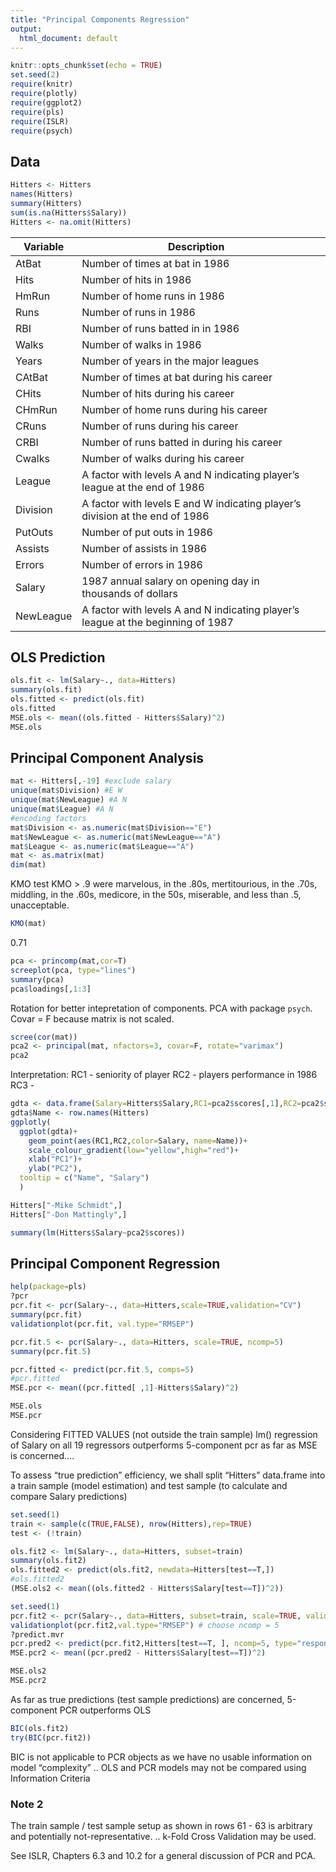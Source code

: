 ```yaml
---
title: "Principal Components Regression"
output:
  html_document: default
---
```


```r
knitr::opts_chunk$set(echo = TRUE)
set.seed(2)
require(knitr)
require(plotly)
require(ggplot2)
require(pls)
require(ISLR)
require(psych)
```

## Data

```r
Hitters <- Hitters
names(Hitters)
summary(Hitters)
sum(is.na(Hitters$Salary))
Hitters <- na.omit(Hitters)
```

| Variable   | Description                                                                         |   |
|------------|-------------------------------------------------------------------------------------|---|
| AtBat      |  Number of times at bat in 1986                                                     |   |
| Hits       |  Number of hits in 1986                                                             |   |
| HmRun      |  Number of home runs in 1986                                                        |   |
| Runs       |  Number of runs in 1986                                                             |   |
| RBI        |  Number of runs batted in in 1986                                                   |   |
| Walks      |  Number of walks in 1986                                                            |   |
| Years      |  Number of years in the major   leagues                                             |   |
| CAtBat     |  Number of times at bat during his   career                                         |   |
| CHits      |  Number of hits during his career                                                   |   |
| CHmRun     |  Number of home runs during his   career                                            |   |
| CRuns      |  Number of runs during his career                                                   |   |
| CRBI       |  Number of runs batted in during   his career                                       |   |
| Cwalks     |  Number of walks during his career                                                  |   |
| League     |  A factor with levels A and N   indicating player’s league at the end of 1986       |   |
| Division   |  A factor with levels E and W   indicating player’s division at the end of 1986     |   |
| PutOuts    |  Number of put outs in 1986                                                         |   |
| Assists    |  Number of assists in 1986                                                          |   |
| Errors     |  Number of errors in 1986                                                           |   |
| Salary     |  1987 annual salary on opening day   in thousands of dollars                        |   |
| NewLeague  |  A factor with levels A and N   indicating player’s league at the beginning of 1987 |   |


## OLS Prediction
```r
ols.fit <- lm(Salary~., data=Hitters)
summary(ols.fit)
ols.fitted <- predict(ols.fit)
ols.fitted
MSE.ols <- mean((ols.fitted - Hitters$Salary)^2)
MSE.ols
```

## Principal Component Analysis

```r
mat <- Hitters[,-19] #exclude salary
unique(mat$Division) #E W
unique(mat$NewLeague) #A N
unique(mat$League) #A N
#encoding factors 
mat$Division <- as.numeric(mat$Division=="E")
mat$NewLeague <- as.numeric(mat$NewLeague=="A")
mat$League <- as.numeric(mat$League=="A")
mat <- as.matrix(mat)
dim(mat)
```

KMO test
KMO > .9 were marvelous, in the .80s, mertitourious, in the .70s, middling, in the .60s, medicore, in the 50s, miserable, and less than .5, unacceptable.
```r
KMO(mat)
```
0.71 

```r
pca <- princomp(mat,cor=T)
screeplot(pca, type="lines")
summary(pca)
pca$loadings[,1:3]
```

Rotation for better intepretation of components. 
PCA with package `psych`.
Covar = F because matrix is not scaled. 

```r
scree(cor(mat))
pca2 <- principal(mat, nfactors=3, covar=F, rotate="varimax")
pca2
```

Interpretation:
RC1 - seniority of player
RC2 - players performance in 1986
RC3 - 


```r
gdta <- data.frame(Salary=Hitters$Salary,RC1=pca2$scores[,1],RC2=pca2$scores[,2])
gdta$Name <- row.names(Hitters)
ggplotly(
  ggplot(gdta)+
    geom_point(aes(RC1,RC2,color=Salary, name=Name))+
    scale_colour_gradient(low="yellow",high="red")+
    xlab("PC1")+
    ylab("PC2"),
  tooltip = c("Name", "Salary")
  )

```

```r
Hitters["-Mike Schmidt",]
Hitters["-Don Mattingly",]
```


```r
summary(lm(Hitters$Salary~pca2$scores))
```


## Principal Component Regression

```r
help(package=pls)
?pcr
pcr.fit <- pcr(Salary~., data=Hitters,scale=TRUE,validation="CV")
summary(pcr.fit)
validationplot(pcr.fit, val.type="RMSEP")
```

```r
pcr.fit.5 <- pcr(Salary~., data=Hitters, scale=TRUE, ncomp=5)
summary(pcr.fit.5)
```

```r
pcr.fitted <- predict(pcr.fit.5, comps=5)
#pcr.fitted
MSE.pcr <- mean((pcr.fitted[ ,1]-Hitters$Salary)^2)
```

```r
MSE.ols
MSE.pcr
```

Considering FITTED VALUES (not outside the train sample) lm() regression of Salary on all 19 regressors outperforms 5-component pcr  as far as MSE is concerned.... 


To assess "true prediction" efficiency, we shall split "Hitters" data.frame  into a train sample (model estimation)   and test sample (to calculate and compare Salary predictions)

```r
set.seed(1)
train <- sample(c(TRUE,FALSE), nrow(Hitters),rep=TRUE)
test <- (!train)
```

```r
ols.fit2 <- lm(Salary~., data=Hitters, subset=train)
summary(ols.fit2)
ols.fitted2 <- predict(ols.fit2, newdata=Hitters[test==T,])
#ols.fitted2
(MSE.ols2 <- mean((ols.fitted2 - Hitters$Salary[test==T])^2))
```


```r
set.seed(1)
pcr.fit2 <- pcr(Salary~., data=Hitters, subset=train, scale=TRUE, validation="CV")
validationplot(pcr.fit2,val.type="RMSEP") # choose ncomp = 5
?predict.mvr
pcr.pred2 <- predict(pcr.fit2,Hitters[test==T, ], ncomp=5, type="response")
MSE.pcr2 <- mean((pcr.pred2 - Hitters$Salary[test==T])^2)
```

```r
MSE.ols2
MSE.pcr2
```


As far as true predictions (test sample predictions) are concerned, 5-component PCR outperforms OLS

```r
BIC(ols.fit2)
try(BIC(pcr.fit2))
```


 BIC is not applicable to PCR objects as we have no usable information
 on model "complexity" .. OLS and PCR models may not be compared using Information Criteria

### Note 2
 The train sample / test sample setup as shown in rows 61 - 63
 is arbitrary and potentially not-representative.
 .. k-Fold Cross Validation may be used.


 See ISLR, Chapters 6.3 and 10.2 for a general discussion of PCR and PCA.
